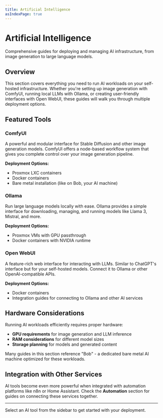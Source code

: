 ```yaml
---
title: Artificial Intelligence
asIndexPage: true
---
```


# Artificial Intelligence

Comprehensive guides for deploying and managing AI infrastructure, from image generation to large language models.

## Overview

This section covers everything you need to run AI workloads on your self-hosted infrastructure. Whether you're setting up image generation with ComfyUI, running local LLMs with Ollama, or creating user-friendly interfaces with Open WebUI, these guides will walk you through multiple deployment options.

## Featured Tools

### ComfyUI
A powerful and modular interface for Stable Diffusion and other image generation models. ComfyUI offers a node-based workflow system that gives you complete control over your image generation pipeline.

**Deployment Options:**
- Proxmox LXC containers
- Docker containers
- Bare metal installation (like on Bob, your AI machine)

### Ollama
Run large language models locally with ease. Ollama provides a simple interface for downloading, managing, and running models like Llama 3, Mistral, and more.

**Deployment Options:**
- Proxmox VMs with GPU passthrough
- Docker containers with NVIDIA runtime

### Open WebUI
A feature-rich web interface for interacting with LLMs. Similar to ChatGPT's interface but for your self-hosted models. Connect it to Ollama or other OpenAI-compatible APIs.

**Deployment Options:**
- Docker containers
- Integration guides for connecting to Ollama and other AI services

## Hardware Considerations

Running AI workloads efficiently requires proper hardware:
- **GPU requirements** for image generation and LLM inference
- **RAM considerations** for different model sizes
- **Storage planning** for models and generated content

Many guides in this section reference "Bob" - a dedicated bare metal AI machine optimized for these workloads.

## Integration with Other Services

AI tools become even more powerful when integrated with automation platforms like n8n or Home Assistant. Check the **Automation** section for guides on connecting these services together.

---

Select an AI tool from the sidebar to get started with your deployment.
